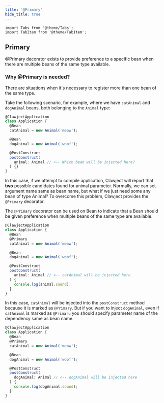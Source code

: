 ```yaml
---
title: '@Primary'
hide_title: true
---
```


```mdx-code-block
import Tabs from '@theme/Tabs';
import TabItem from '@theme/TabItem';
```

## Primary

@Primary decorator exists to provide preference to a specific bean when there are multiple beans of the same type available.

### Why @Primary is needed?

There are situations when it's necessary to register more than one bean of the same type.

Take the following scenario, for example, where we have `catAnimal` and `dogAnimal` beans, both belonging to the `Animal` type:

```ts
@ClawjectApplication
class Application {
  @Bean
  catAnimal = new Animal('meow');

  @Bean
  dogAnimal = new Animal('woof');

  @PostConstruct
  postConstruct(
    animal: Animal // <-- Which bean will be injected here?
  ) {}
}
```

In this case, if we attempt to compile application,
Clawject will report that **two** possible candidates found for animal parameter.
Normally, we can set argument name same as bean name, but what if we just need some any bean of type Animal?
To overcome this problem, Clawject provides the `@Primary` decorator.

The `@Primary` decorator can be used on Bean to indicate that
a Bean should be given preference when multiple beans of the same type are available.

```ts
@ClawjectApplication
class Application {
  @Bean
  @Primary
  catAnimal = new Animal('meow');

  @Bean
  dogAnimal = new Animal('woof');

  @PostConstruct
  postConstruct(
    animal: Animal // <-- catAnimal will be injected here
  ) {
    console.log(animal.sound);
  }
}
```

In this case, `catAnimal` will be injected into the `postConstruct` method because it is marked as `@Primary`.
But if you want to inject `dogAnimal`, even if `catAnimal` is marked as `@Primaru` you should specify parameter name of the dependency same as bean name.

```ts
@ClawjectApplication
class Application {
  @Bean
  @Primary
  catAnimal = new Animal('meow');

  @Bean
  dogAnimal = new Animal('woof');

  @PostConstruct
  postConstruct(
    dogAnimal: Animal // <-- dogAnimal will be injected here
  ) {
    console.log(dogAnimal.sound);
  }
}
```
